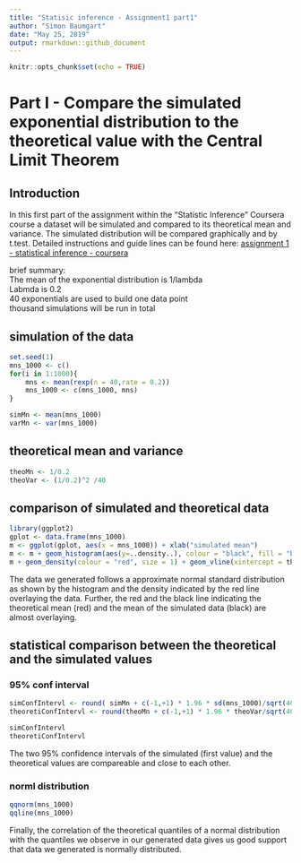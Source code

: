 ```yaml
---
title: "Statisic inference - Assignment1 part1"
author: "Simon Baumgart"
date: "May 25, 2019"
output: rmarkdown::github_document
---
```


```r
knitr::opts_chunk$set(echo = TRUE)
```

# Part I - Compare the simulated exponential distribution to the theoretical value with the Central Limit Theorem 

## Introduction
In this first part of the assignment within the "Statistic Inference" Coursera course a dataset will be simulated and compared to its theoretical mean and variance. The simulated distribution will be compared graphically and by t.test. Detailed instructions and guide lines can be found here:
[assignment 1 - statistical inference - coursera](https://www.coursera.org/learn/statistical-inference/peer/3k8j5/statistical-inference-course-project)

brief summary:  
The mean of the exponential distribution is 1/lambda  
Labmda is 0.2  
40 exponentials are used to build one data point  
thousand simulations will be run in total  

## simulation of the data
```r
set.seed(1)
mns_1000 <- c()
for(i in 1:1000){
    mns <- mean(rexp(n = 40,rate = 0.2))
    mns_1000 <- c(mns_1000, mns)
}

simMn <- mean(mns_1000)
varMn <- var(mns_1000)
```

## theoretical mean and variance
```r
theoMn <- 1/0.2
theoVar <- (1/0.2)^2 /40
```

## comparison of simulated and theoretical data 

```r
library(ggplot2)
gplot <- data.frame(mns_1000)
m <- ggplot(gplot, aes(x = mns_1000)) + xlab("simulated mean")
m <- m + geom_histogram(aes(y=..density..), colour = "black", fill = "blue")
m + geom_density(colour = "red", size = 1) + geom_vline(xintercept = theoMn, color = "red", size =1) + geom_vline(xintercept = simMn, color = "black", size =1) + ggtitle("Histogram of simulated data") +  xlab("Value") + ylab("Density")
```

    
The data we generated follows a approximate normal standard distribution as shown by the histogram and the density indicated by the red line overlaying the data. Further, the red and the black line indicating the theoretical mean (red) and the mean of the simulated data (black) are almost overlaying.

## statistical comparison between the theoretical and the simulated values

### 95% conf interval
```r
simConfIntervl <- round( simMn + c(-1,+1) * 1.96 * sd(mns_1000)/sqrt(40),3)
theoretiConfIntervl <- round(theoMn + c(-1,+1) * 1.96 * theoVar/sqrt(40),3)

simConfIntervl
theoretiConfIntervl
```
The two 95% confidence intervals of the simulated (first value) and the theoretical values are compareable and close to each other.  

### norml distribution

```r
qqnorm(mns_1000)
qqline(mns_1000)
```
  
  Finally, the correlation of the theoretical quantiles of a normal distribution with the quantiles we observe in our generated data gives us good support that data we generated is normally distributed.
